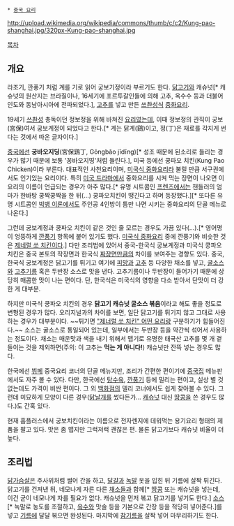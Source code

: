  * [[중국 요리]]

http://upload.wikimedia.org/wikipedia/commons/thumb/c/c2/Kung-pao-shanghai.jpg/320px-Kung-pao-shanghai.jpg

[[목차]]

== 개요 ==
라조기, 깐풍기 처럼 계를 기로 읽어 궁보기정이라 부르기도 한다.
[[닭고기]]와 캐슈넛[* 캐슈넛의 원산지는 브라질이나, 16세기에 포르투갈인들에 의해 고추, 옥수수 등과 더불어 인도와 동남아시아에 전파되었다.], [[고추]]를 넣고 만든 [[쓰촨성]]식 [[중화요리]].

19세기 [[쓰촨성]] 총독이던 정보정을 위해 바쳐진 [[요리]]였는데, 이때 정보정의 관직이 궁보(宮保)여서 궁보계정이 되었다고 한다.[* 계는 닭계(鷄)이고, 정(丁)은 재료를 각지게 썬다는 것에서 따온 글자이다.]

[[중국]]에선 '''궁바오지딩'''(宮保鷄丁, Gōngbǎo jīdīng)[* 성조 때문에 된소리로 들리는 경우가 많기 때문에 보통 '꽁바오지띵'처럼 들린다.], 미국 등에선 쿵파오 치킨(Kung Pao Chicken)이라 부른다. 대표적인 사천요리이며, [[미국식 중화요리]]라 불릴 만큼 서구권에서도 인기있는 요리이다. 특히 [[미국 드라마]]에서 중화요리를 시켜 먹는 장면이 나오면 이 요리의 이름이 언급되는 경우가 아주 많다.[* 유명 시트콤인 [[프렌즈]]에서는 챈들러의 엄마가 한바탕 쿵짝쿵짝을 한 뒤(...) 쿵파오치킨이 땡긴다고 하며 등장했다.][* 또다른 유명 시트콤인 [[빅뱅 이론]]에서도 주인공 4인방이 틈만 나면 시키는 중화요리의 단골 메뉴로 나온다.]

그런데 궁보계정과 쿵파오 치킨이 같은 것인 줄 모르는 경우도 가끔 있다(...).[* 영어명이 엉뚱하게 [[깐풍기]] 항목에 붙어 있기도 했다. [[미국식 중화요리]] 중에 깐풍기와 비슷한 것은 [[제네럴 쏘 치킨]]이다.] 다만 조리법에 있어서 중국-한국식 궁보계정과 미국식 쿵파오 치킨은 중국 본토의 작장면과 한국식 [[짜장면]]만큼의 차이를 보여주는 경향도 있다. 중국, 한국식 궁보계정은 닭고기를 튀기고 여기에 [[피망]]과 [[고추]] 등 다양한 채소를 넣고, [[굴소스]]와 [[고추기름]] 혹은 두반장 소스로 맛을 낸다. 고추기름이나 두반장이 들어가기 때문에 상당히 매콤한 맛이 나는 편이다. 단, 한국식은 미국식의 영향을 다소 받아서 단맛이 더 강한 게 대부분.

하지만 미국식 쿵파오 치킨의 경우 '''닭고기 캐슈넛 굴소스 볶음'''이라고 해도 좋을 정도로 변형된 경우가 많다. 오리지널과의 차이를 보면, 일단 닭고기를 튀기지 않고 그대로 사용하는 경우가 대부분이다. ~~튀기면 [["제너럴 쏘 치킨" 어떤 요리]]랑 구분하기가 힘들어진다.~~ 소스는 굴소스로 통일되어 있는데, 일부에서는 두반장 등을 약간씩 섞어서 사용하는 정도이다. 채소는 매운맛과 색을 내기 위해서 맵기로 유명한 태국산 고추를 몇 개 곁들이는 것을 제외하면(주의: 이 고추는 '''먹는 게 아니다!''') 캐슈넛만 잔뜩 넣는 경우도 많다.

한국에선 [[뷔페]] 중국요리 코너의 단골 메뉴지만, 조리가 간편한 편이기에 [[중국집]] 메뉴판에서도 자주 볼 수 있다. 다만, 한국에선 [[탕수육]], [[깐풍기]] 등에 밀리는 편이고, 실상 별 것 없는데도 가격이 비싼 편이다. 그 외 [[백화점]]의 델리 코너에서도 쉽게 찾아볼 수 있다. 그런데 미묘하게 모양이 다른 경우([[닭날개]]를 썼다든가... [[캐슈넛]] 대신 [[땅콩]]을 쓴 경우도 많다.)도 간혹 있다.

현재 홈플러스에서 궁보치킨이라는 이름으로 전자렌지에 데워먹는 용기요리 형태의 제품을 팔고 있다. 맛은 좀 맵지만 그럭저럭 괜찮은 편. 물론 닭고기보다 캐슈넛 비율이 더 높다.

== 조리법 ==
[[닭가슴살]]은 주사위처럼 썰어 간을 하고, [[달걀]]과 [[녹말]] 옷을 입힌 뒤 기름에 살짝 튀긴다. 닭고기를 건져낸 뒤, 네모나게 자른 다른 [[채소]]들과 함께[* [[땅콩]] 또는 캐슈넛을 넣는데, 이건 굳이 네모나게 자를 필요가 없다. 캐슈넛을 먼저 볶고 닭고기를 넣기도 한다.] [[소스]][* 녹말로 농도를 조절하고, [[육수]]와 맛술 등을 기본으로 간장 등을 적당히 넣어준다.]를 넣고 [[기름]]에 달달 볶으면 완성된다. 마지막에 [[참기름]]을 살짝 넣어 마무리하기도 한다.  
